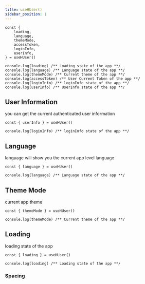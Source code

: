 ```yaml
---
title: useHUser()
sidebar_position: 1
---
```



```tsx
const {
    loading,
    language,
    themeMode,
    accessToken,
    loginInfo,
    userInfo,
} = useHUser()

console.log(loading) /** Loading state of the app **/
console.log(language) /** Language state of the app **/
console.log(themeMode) /** Current theme of the app **/
console.log(accessToken) /** User Current Token of the app **/
console.log(loginInfo) /** loginInfo state of the app **/
console.log(userInfo) /** UserInfo state of the app **/

```


## User Information
you can get the current authenticated user information
```tsx
const { userInfo } = useHUser()

console.log(loginInfo) /** loginInfo state of the app **/

```

## Language
language will show you the current app level language

```tsx
const { language } = useHUser()

console.log(language) /** Language state of the app **/

```

## Theme Mode
current app theme

```tsx
const { themeMode } = useHUser()

console.log(themeMode) /** Current theme of the app **/

```


## Loading
loading state of the app
```tsx
const { loading } = useHUser()

console.log(loading) /** Loading state of the app **/

```


### Spacing
